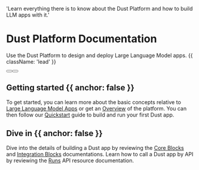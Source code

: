 
  'Learn everything there is to know about the Dust Platform and how to build LLM apps with it.'

# Dust Platform Documentation

Use the Dust Platform to design and deploy Large Language Model apps. {{ className: 'lead' }}

<div className="not-prose mb-16 mt-6 flex gap-3">
  <Button href="/introduction" arrow="right" children="Introduction" />
  <Button href="/quickstart" variant="outline" children="Quickstart" />
</div>

## Getting started {{ anchor: false }}

To get started, you can learn more about the basic concepts relative to [Large Language Model
Apps](/introduction) or get an [Overview](/overview) of the platform. You can then follow our
[Quickstart](/quickstart) guide to build and run your first Dust app.

## Dive in {{ anchor: false }}

Dive into the details of building a Dust app by reviewing the [Core Blocks](/core-blocks) and
[Integration Blocks](/integration-blocks) documentations. Learn how to call a Dust app by API by
reviewing the [Runs](/runs) API resource documentation.

<Guides />

<Resources />
